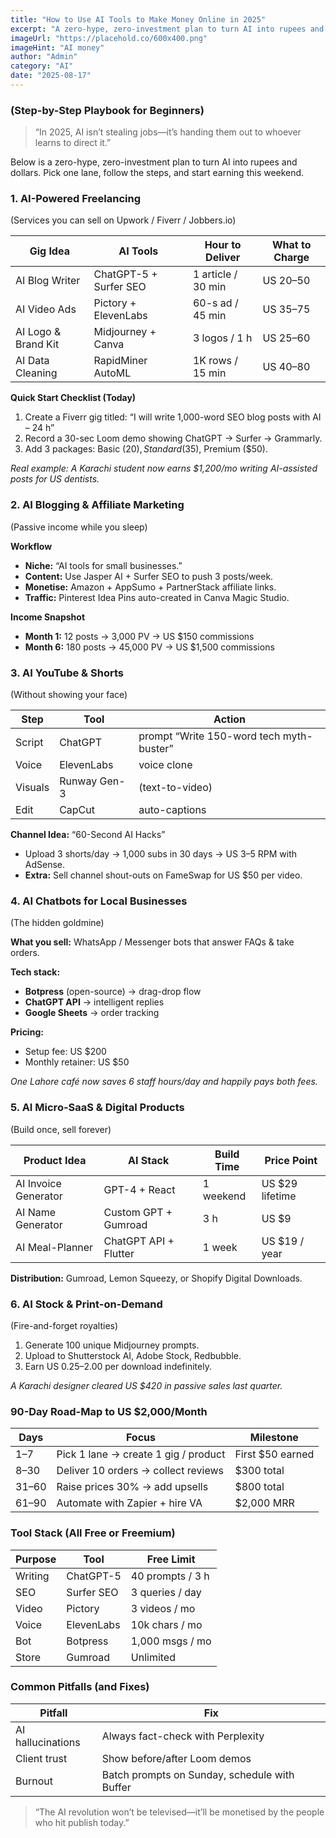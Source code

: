 ```yaml
---
title: "How to Use AI Tools to Make Money Online in 2025"
excerpt: "A zero-hype, zero-investment plan to turn AI into rupees and dollars. Pick one lane, follow the steps, and start earning this weekend."
imageUrl: "https://placehold.co/600x400.png"
imageHint: "AI money"
author: "Admin"
category: "AI"
date: "2025-08-17"
---
```


### (Step-by-Step Playbook for Beginners)

> “In 2025, AI isn’t stealing jobs—it’s handing them out to whoever learns to direct it.”

Below is a zero-hype, zero-investment plan to turn AI into rupees and dollars. Pick one lane, follow the steps, and start earning this weekend.

### 1. AI-Powered Freelancing
(Services you can sell on Upwork / Fiverr / Jobbers.io)

| Gig Idea               | AI Tools                | Hour to Deliver   | What to Charge |
| ---------------------- | ----------------------- | ----------------- | -------------- |
| AI Blog Writer         | ChatGPT-5 + Surfer SEO  | 1 article / 30 min| US $20–$50     |
| AI Video Ads           | Pictory + ElevenLabs    | 60-s ad / 45 min  | US $35–$75     |
| AI Logo & Brand Kit    | Midjourney + Canva      | 3 logos / 1 h     | US $25–$60     |
| AI Data Cleaning       | RapidMiner AutoML       | 1K rows / 15 min  | US $40–$80     |

**Quick Start Checklist (Today)**
1. Create a Fiverr gig titled: “I will write 1,000-word SEO blog posts with AI – 24 h”
2. Record a 30-sec Loom demo showing ChatGPT → Surfer → Grammarly.
3. Add 3 packages: Basic ($20), Standard ($35), Premium ($50).

*Real example: A Karachi student now earns $1,200/mo writing AI-assisted posts for US dentists.*

### 2. AI Blogging & Affiliate Marketing
(Passive income while you sleep)

**Workflow**
- **Niche:** “AI tools for small businesses.”
- **Content:** Use Jasper AI + Surfer SEO to push 3 posts/week.
- **Monetise:** Amazon + AppSumo + PartnerStack affiliate links.
- **Traffic:** Pinterest Idea Pins auto-created in Canva Magic Studio.

**Income Snapshot**
- **Month 1:** 12 posts → 3,000 PV → US $150 commissions
- **Month 6:** 180 posts → 45,000 PV → US $1,500 commissions

### 3. AI YouTube & Shorts
(Without showing your face)

| Step    | Tool         | Action                                         |
| ------- | ------------ | ---------------------------------------------- |
| Script  | ChatGPT      | prompt “Write 150-word tech myth-buster”      |
| Voice   | ElevenLabs   | voice clone                                    |
| Visuals | Runway Gen-3 | (text-to-video)                                |
| Edit    | CapCut       | auto-captions                                  |

**Channel Idea:** “60-Second AI Hacks”
- Upload 3 shorts/day → 1,000 subs in 30 days → US $3–$5 RPM with AdSense.
- **Extra:** Sell channel shout-outs on FameSwap for US $50 per video.

### 4. AI Chatbots for Local Businesses
(The hidden goldmine)

**What you sell:** WhatsApp / Messenger bots that answer FAQs & take orders.

**Tech stack:**
- **Botpress** (open-source) → drag-drop flow
- **ChatGPT API** → intelligent replies
- **Google Sheets** → order tracking

**Pricing:**
- Setup fee: US $200
- Monthly retainer: US $50

*One Lahore café now saves 6 staff hours/day and happily pays both fees.*

### 5. AI Micro-SaaS & Digital Products
(Build once, sell forever)

| Product Idea          | AI Stack                | Build Time   | Price Point     |
| --------------------- | ----------------------- | ------------ | --------------- |
| AI Invoice Generator  | GPT-4 + React           | 1 weekend    | US $29 lifetime |
| AI Name Generator     | Custom GPT + Gumroad    | 3 h          | US $9           |
| AI Meal-Planner       | ChatGPT API + Flutter   | 1 week       | US $19 / year   |

**Distribution:** Gumroad, Lemon Squeezy, or Shopify Digital Downloads.

### 6. AI Stock & Print-on-Demand
(Fire-and-forget royalties)

1. Generate 100 unique Midjourney prompts.
2. Upload to Shutterstock AI, Adobe Stock, Redbubble.
3. Earn US $0.25–$2.00 per download indefinitely.

*A Karachi designer cleared US $420 in passive sales last quarter.*

### 90-Day Road-Map to US $2,000/Month

| Days   | Focus                             | Milestone      |
| ------ | --------------------------------- | -------------- |
| 1–7    | Pick 1 lane → create 1 gig / product | First $50 earned|
| 8–30   | Deliver 10 orders → collect reviews | $300 total     |
| 31–60  | Raise prices 30% → add upsells    | $800 total     |
| 61–90  | Automate with Zapier + hire VA    | $2,000 MRR     |

### Tool Stack (All Free or Freemium)

| Purpose   | Tool         | Free Limit        |
| --------- | ------------ | ----------------- |
| Writing   | ChatGPT-5    | 40 prompts / 3 h  |
| SEO       | Surfer SEO   | 3 queries / day   |
| Video     | Pictory      | 3 videos / mo     |
| Voice     | ElevenLabs   | 10k chars / mo    |
| Bot       | Botpress     | 1,000 msgs / mo   |
| Store     | Gumroad      | Unlimited         |

### Common Pitfalls (and Fixes)

| Pitfall             | Fix                               |
| ------------------- | --------------------------------- |
| AI hallucinations   | Always fact-check with Perplexity |
| Client trust        | Show before/after Loom demos      |
| Burnout             | Batch prompts on Sunday, schedule with Buffer |

> “The AI revolution won’t be televised—it’ll be monetised by the people who hit publish today.”

